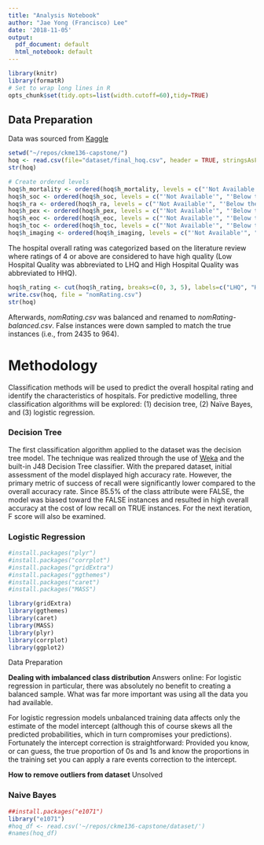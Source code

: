 ```yaml
---
title: "Analysis Notebook"
author: "Jae Yong (Francisco) Lee"
date: '2018-11-05'
output:
  pdf_document: default
  html_notebook: default
---
```


```r
library(knitr)
library(formatR)
# Set to wrap long lines in R
opts_chunk$set(tidy.opts=list(width.cutoff=60),tidy=TRUE)
```
## Data Preparation

Data was sourced from [Kaggle](https://www.kaggle.com/center-for-medicare-and-medicaid/hospital-ratings)
```r
setwd("~/repos/ckme136-capstone/")
hoq <- read.csv(file="dataset/final_hoq.csv", header = TRUE, stringsAsFactors=TRUE)
str(hoq)

# Create ordered levels
hoq$h_mortality <- ordered(hoq$h_mortality, levels = c("'Not Available'", "'Below the national average'", "'Same as the national average'", "'Above the national average'"))
hoq$h_soc <- ordered(hoq$h_soc, levels = c("'Not Available'", "'Below the national average'", "'Same as the national average'", "'Above the national average'"))
hoq$h_ra <- ordered(hoq$h_ra, levels = c("'Not Available'", "'Below the national average'", "'Same as the national average'", "'Above the national average'"))
hoq$h_pex <- ordered(hoq$h_pex, levels = c("'Not Available'", "'Below the national average'", "'Same as the national average'", "'Above the national average'"))
hoq$h_eoc <- ordered(hoq$h_eoc, levels = c("'Not Available'", "'Below the national average'", "'Same as the national average'", "'Above the national average'"))
hoq$h_toc <- ordered(hoq$h_toc, levels = c("'Not Available'", "'Below the national average'", "'Same as the national average'", "'Above the national average'"))
hoq$h_imaging <- ordered(hoq$h_imaging, levels = c("'Not Available'", "'Below the national average'", "'Same as the national average'", "'Above the national average'"))
```
The hospital overall rating was categorized based on the literature review where ratings of 4 or above are considered to have high quality (Low Hospital Quality was abbreviated to LHQ and High Hospital Quality was abbreviated to HHQ).
``` r
hoq$h_rating <- cut(hoq$h_rating, breaks=c(0, 3, 5), labels=c("LHQ", "HHQ"))
write.csv(hoq, file = "nomRating.csv")
str(hoq)
```
Afterwards, *nomRating.csv* was balanced and renamed to *nomRating-balanced.csv*. False instances were down sampled to match the true instances (i.e., from 2435 to 964).

# Methodology

Classification methods will be used to predict the overall hospital rating and identify the characteristics of hospitals. For predictive modelling, three classification algorithms will be explored: (1) decision tree, (2) Naïve Bayes, and (3) logistic regression.

### Decision Tree

The first classification algorithm applied to the dataset was the decision tree model. The technique was realized through the use of [Weka](https://www.cs.waikato.ac.nz/ml/weka/) and the built-in J48 Decision Tree classifier. With the prepared dataset, initial assessment of the model displayed high accuracy rate. However, the primary metric of success of recall were significantly lower compared to the overall accuracy rate. Since 85.5% of the class attribute were FALSE, the model was biased toward the FALSE instances and resulted in high overall accuracy at the cost of low recall on TRUE instances. For the next iteration, F score will also be examined.

### Logistic Regression
```r
#install.packages("plyr")
#install.packages("corrplot")
#install.packages("gridExtra")
#install.packages("ggthemes")
#install.packages("caret")
#install.packages("MASS")

library(gridExtra)
library(ggthemes)
library(caret)
library(MASS)
library(plyr)
library(corrplot)
library(ggplot2)
```
Data Preparation

**Dealing with imbalanced class distribution**
Answers online: 
For logistic regression in particular, there was absolutely no benefit to creating a balanced sample. What was far more important was using all the data you had available. 

For logistic regression models unbalanced training data affects only the estimate of the model intercept (although this of course skews all the predicted probabilities, which in turn compromises your predictions). Fortunately the intercept correction is straightforward: Provided you know, or can guess, the true proportion of 0s and 1s and know the proportions in the training set you can apply a rare events correction to the intercept.

**How to remove outliers from dataset**
Unsolved

### Naive Bayes
```r
##install.packages("e1071")
library("e1071")
#hoq_df <- read.csv('~/repos/ckme136-capstone/dataset/')
#names(hoq_df)
```